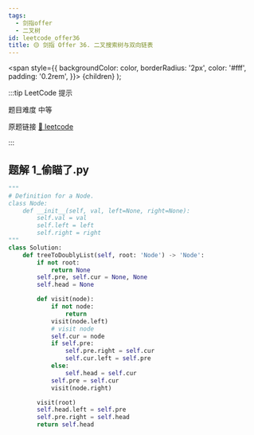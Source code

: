 ```yaml
---
tags:
  - 剑指offer
  - 二叉树
id: leetcode_offer36
title: 🟡 剑指 Offer 36. 二叉搜索树与双向链表
---
```


  <span
    style={{
      backgroundColor: color,
      borderRadius: '2px',
      color: '#fff',
      padding: '0.2rem',
    }}>
    {children}
  </span>
);

:::tip LeetCode 提示

题目难度 <Highlight color="#ffc01e">中等</Highlight>

原题链接 [🔗 leetcode](https://leetcode-cn.com/problems/er-cha-sou-suo-shu-yu-shuang-xiang-lian-biao-lcof/)

:::



## 题解 1_偷瞄了.py

```py
"""
# Definition for a Node.
class Node:
    def __init__(self, val, left=None, right=None):
        self.val = val
        self.left = left
        self.right = right
"""
class Solution:
    def treeToDoublyList(self, root: 'Node') -> 'Node':
        if not root:
            return None
        self.pre, self.cur = None, None
        self.head = None

        def visit(node):
            if not node:
                return
            visit(node.left)
            # visit node
            self.cur = node
            if self.pre:
                self.pre.right = self.cur
                self.cur.left = self.pre
            else:
                self.head = self.cur
            self.pre = self.cur
            visit(node.right)

        visit(root)
        self.head.left = self.pre
        self.pre.right = self.head
        return self.head
```


